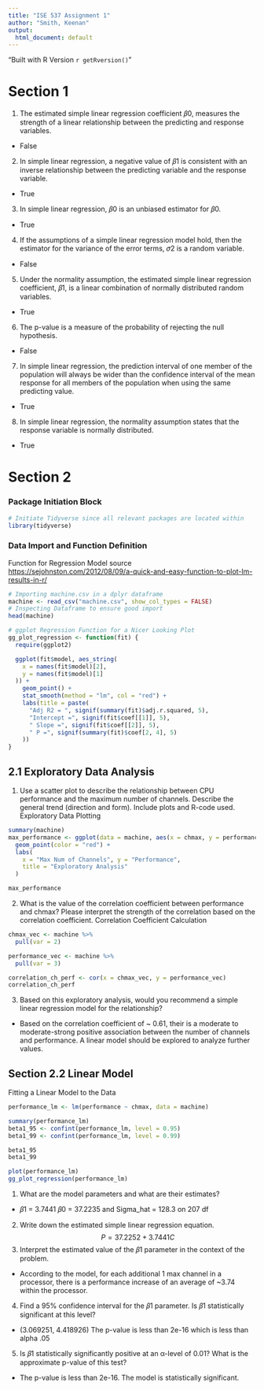 ```yaml
---
title: "ISE 537 Assignment 1"
author: "Smith, Keenan"
output: 
  html_document: default
---
```


"Built with R Version `r getRversion()`"

# Section 1

1.  The estimated simple linear regression coefficient 𝛽0, measures the strength of a linear relationship between the predicting and response variables.

-   False

2.  In simple linear regression, a negative value of 𝛽1 is consistent with an inverse relationship between the predicting variable and the response variable.

-   True

3.  In simple linear regression, 𝛽0 is an unbiased estimator for 𝛽0.\

-   True

4.  If the assumptions of a simple linear regression model hold, then the estimator for the variance of the error terms, 𝜎2 is a random variable.

-   False

5.  Under the normality assumption, the estimated simple linear regression coefficient, 𝛽1, is a linear combination of normally distributed random variables.

-   True

6.  The p-value is a measure of the probability of rejecting the null hypothesis.

-   False

7.  In simple linear regression, the prediction interval of one member of the population will always be wider than the confidence interval of the mean response for all members of the population when using the same predicting value.

-   True

8.  In simple linear regression, the normality assumption states that the response variable is normally distributed.

-   True

# Section 2

### Package Initiation Block

```r
# Initiate Tidyverse since all relevant packages are located within
library(tidyverse)
```

### Data Import and Function Definition

Function for Regression Model source <https://sejohnston.com/2012/08/09/a-quick-and-easy-function-to-plot-lm-results-in-r/>

```r
# Importing machine.csv in a dplyr dataframe
machine <- read_csv("machine.csv", show_col_types = FALSE)
# Inspecting Dataframe to ensure good import
head(machine)

# ggplot Regression Function for a Nicer Looking Plot
gg_plot_regression <- function(fit) {
  require(ggplot2)

  ggplot(fit$model, aes_string(
    x = names(fit$model)[2],
    y = names(fit$model)[1]
  )) +
    geom_point() +
    stat_smooth(method = "lm", col = "red") +
    labs(title = paste(
      "Adj R2 = ", signif(summary(fit)$adj.r.squared, 5),
      "Intercept =", signif(fit$coef[[1]], 5),
      " Slope =", signif(fit$coef[[2]], 5),
      " P =", signif(summary(fit)$coef[2, 4], 5)
    ))
}
```

## 2.1 Exploratory Data Analysis

1.  Use a scatter plot to describe the relationship between CPU performance and the maximum number of channels. Describe the general trend (direction and form). Include plots and R-code used. Exploratory Data Plotting

```r
summary(machine)
max_performance <- ggplot(data = machine, aes(x = chmax, y = performance)) +
  geom_point(color = "red") +
  labs(
    x = "Max Num of Channels", y = "Performance",
    title = "Exploratory Analysis"
  )

max_performance
```

2.  What is the value of the correlation coefficient between performance and chmax? Please interpret the strength of the correlation based on the correlation coefficient. Correlation Coefficient Calculation

```r
chmax_vec <- machine %>%
  pull(var = 2)

performance_vec <- machine %>%
  pull(var = 3)

correlation_ch_perf <- cor(x = chmax_vec, y = performance_vec)
correlation_ch_perf
```

3.  Based on this exploratory analysis, would you recommend a simple linear regression model for the relationship?

-   Based on the correlation coefficient of \~ 0.61, their is a moderate to moderate-strong positive association between the number of channels and performance. A linear model should be explored to analyze further values.

## Section 2.2 Linear Model

Fitting a Linear Model to the Data

```r
performance_lm <- lm(performance ~ chmax, data = machine)

summary(performance_lm)
beta1_95 <- confint(performance_lm, level = 0.95)
beta1_99 <- confint(performance_lm, level = 0.99)

beta1_95
beta1_99

plot(performance_lm)
gg_plot_regression(performance_lm)
```

1.  What are the model parameters and what are their estimates?

-   𝛽1 = 3.7441 𝛽0 = 37.2235 and Sigma_hat = 128.3 on 207 df

2.  Write down the estimated simple linear regression equation. $$ P = 37.2252 + 3.7441C $$
3.  Interpret the estimated value of the 𝛽1 parameter in the context of the problem.

-   According to the model, for each additional 1 max channel in a processor, there is a performance increase of an average of \~3.74 within the processor.

4.  Find a 95% confidence interval for the 𝛽1 parameter. Is 𝛽1 statistically significant at this level?

-   (3.069251, 4.418926) The p-value is less than 2e-16 which is less than alpha .05

5.  Is 𝛽1 statistically significantly positive at an α-level of 0.01? What is the approximate p-value of this test?

-   The p-value is less than 2e-16. The model is statistically significant.
